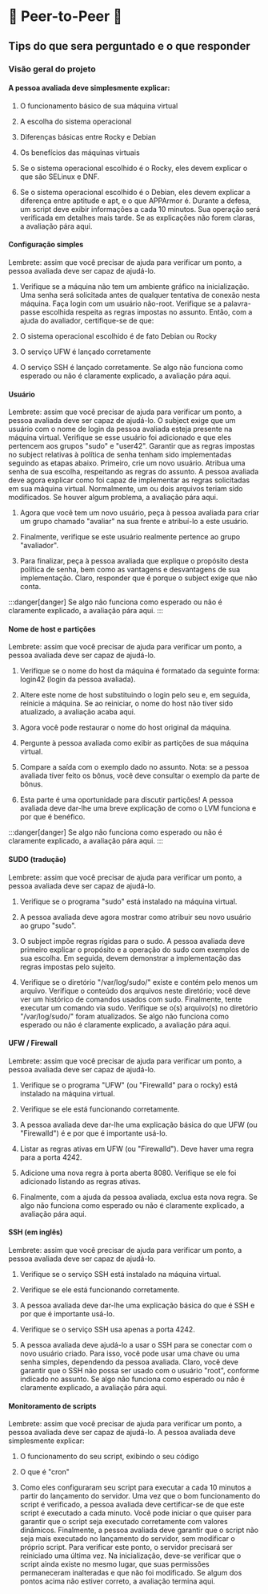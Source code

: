 # 🍐 Peer-to-Peer 🍐

## Tips do que sera perguntado e o que responder

### Visão geral do projeto

#### A pessoa avaliada deve simplesmente explicar:

1. O funcionamento básico de sua máquina virtual

2. A escolha do sistema operacional

3. Diferenças básicas entre Rocky e Debian

4. Os benefícios das máquinas virtuais

5. Se o sistema operacional escolhido é o Rocky, eles devem explicar o que são SELinux e DNF.

6. Se o sistema operacional escolhido é o Debian, eles devem explicar a diferença entre aptitude e apt, e o que APPArmor é. Durante a defesa, um script deve exibir informações a cada 10 minutos. Sua operação será verificada em detalhes mais tarde. Se as explicações não forem claras, a avaliação pára aqui.

#### Configuração simples

Lembrete: assim que você precisar de ajuda para verificar um ponto, a pessoa avaliada deve ser capaz de ajudá-lo.

1. Verifique se a máquina não tem um ambiente gráfico na inicialização. Uma senha será solicitada antes de qualquer tentativa de conexão nesta máquina. Faça login com um usuário não-root. Verifique se a palavra-passe escolhida respeita as regras impostas no assunto. Então, com a ajuda do avaliador, certifique-se de que:

2. O sistema operacional escolhido é de fato Debian ou Rocky

3. O serviço UFW é lançado corretamente

4. O serviço SSH é lançado corretamente. Se algo não funciona como esperado ou não é claramente explicado, a avaliação pára aqui.

#### Usuário

Lembrete: assim que você precisar de ajuda para verificar um ponto, a pessoa avaliada deve ser capaz de ajudá-lo. O subject exige que um usuário com o nome de login da pessoa avaliada esteja presente na máquina virtual. Verifique se esse usuário foi adicionado e que eles pertencem aos grupos "sudo" e "user42". Garantir que as regras impostas no subject relativas à política de senha tenham sido implementadas seguindo as etapas abaixo. Primeiro, crie um novo usuário. Atribua uma senha de sua escolha, respeitando as regras do assunto. A pessoa avaliada deve agora explicar como foi capaz de implementar as regras solicitadas em sua máquina virtual. Normalmente, um ou dois arquivos teriam sido modificados. Se houver algum problema, a avaliação pára aqui.

1. Agora que você tem um novo usuário, peça à pessoa avaliada para criar um grupo chamado "avaliar" na sua frente e atribuí-lo a este usuário.

2. Finalmente, verifique se este usuário realmente pertence ao grupo "avaliador".

3. Para finalizar, peça à pessoa avaliada que explique o propósito desta política de senha, bem como as vantagens e desvantagens de sua implementação. Claro, responder que é porque o subject exige que não conta.

:::danger[danger]
Se algo não funciona como esperado ou não é claramente explicado, a avaliação pára aqui.
:::

#### Nome de host e partições

Lembrete: assim que você precisar de ajuda para verificar um ponto, a pessoa avaliada deve ser capaz de ajudá-lo.

1. Verifique se o nome do host da máquina é formatado da seguinte forma: login42 (login da pessoa avaliada).

2. Altere este nome de host substituindo o login pelo seu e, em seguida, reinicie a máquina. Se ao reiniciar, o nome do host não tiver sido atualizado, a avaliação acaba aqui.

3. Agora você pode restaurar o nome do host original da máquina.

4. Pergunte à pessoa avaliada como exibir as partições de sua máquina virtual.

5. Compare a saída com o exemplo dado no assunto. Nota: se a pessoa avaliada tiver feito os bônus, você deve consultar o exemplo da parte de bônus.

6. Esta parte é uma oportunidade para discutir partições! A pessoa avaliada deve dar-lhe uma breve explicação de como o LVM funciona e por que é benéfico.

:::danger[danger]
Se algo não funciona como esperado ou não é claramente explicado, a avaliação pára aqui.
:::

#### SUDO (tradução)

Lembrete: assim que você precisar de ajuda para verificar um ponto, a pessoa avaliada deve ser capaz de ajudá-lo.

1. Verifique se o programa "sudo" está instalado na máquina virtual.

2. A pessoa avaliada deve agora mostrar como atribuir seu novo usuário ao grupo "sudo".

3. O subject impõe regras rígidas para o sudo. A pessoa avaliada deve primeiro explicar o propósito e a operação do sudo com exemplos de sua escolha. Em seguida, devem demonstrar a implementação das regras impostas pelo sujeito.

4. Verifique se o diretório "/var/log/sudo/" existe e contém pelo menos um arquivo. Verifique o conteúdo dos arquivos neste diretório; você deve ver um histórico de comandos usados com sudo. Finalmente, tente executar um comando via sudo. Verifique se o(s) arquivo(s) no diretório "/var/log/sudo/" foram atualizados. Se algo não funciona como esperado ou não é claramente explicado, a avaliação pára aqui.   

#### UFW / Firewall

Lembrete: assim que você precisar de ajuda para verificar um ponto, a pessoa avaliada deve ser capaz de ajudá-lo.

1. Verifique se o programa "UFW" (ou "Firewalld" para o rocky) está instalado na máquina virtual.

2. Verifique se ele está funcionando corretamente.

3. A pessoa avaliada deve dar-lhe uma explicação básica do que UFW (ou "Firewalld") é e por que é importante usá-lo.

4. Listar as regras ativas em UFW (ou "Firewalld"). Deve haver uma regra para a porta 4242.

5. Adicione uma nova regra à porta aberta 8080. Verifique se ele foi adicionado listando as regras ativas.

6. Finalmente, com a ajuda da pessoa avaliada, exclua esta nova regra. Se algo não funciona como esperado ou não é claramente explicado, a avaliação pára aqui.

#### SSH (em inglês)

Lembrete: assim que você precisar de ajuda para verificar um ponto, a pessoa avaliada deve ser capaz de ajudá-lo.

1. Verifique se o serviço SSH está instalado na máquina virtual.

2. Verifique se ele está funcionando corretamente.

3. A pessoa avaliada deve dar-lhe uma explicação básica do que é SSH e por que é importante usá-lo.

4. Verifique se o serviço SSH usa apenas a porta 4242.

5. A pessoa avaliada deve ajudá-lo a usar o SSH para se conectar com o novo usuário criado. Para isso, você pode usar uma chave ou uma senha simples, dependendo da pessoa avaliada. Claro, você deve garantir que o SSH não possa ser usado com o usuário "root", conforme indicado no assunto. Se algo não funciona como esperado ou não é claramente explicado, a avaliação pára aqui.

#### Monitoramento de scripts

Lembrete: assim que você precisar de ajuda para verificar um ponto, a pessoa avaliada deve ser capaz de ajudá-lo. A pessoa avaliada deve simplesmente explicar:

1. O funcionamento do seu script, exibindo o seu código

2. O que é "cron"

3. Como eles configuraram seu script para executar a cada 10 minutos a partir do lançamento do servidor. Uma vez que o bom funcionamento do script é verificado, a pessoa avaliada deve certificar-se de que este script é executado a cada minuto. Você pode iniciar o que quiser para garantir que o script seja executado corretamente com valores dinâmicos. Finalmente, a pessoa avaliada deve garantir que o script não seja mais executado no lançamento do servidor, sem modificar o próprio script. Para verificar este ponto, o servidor precisará ser reiniciado uma última vez. Na inicialização, deve-se verificar que o script ainda existe no mesmo lugar, que suas permissões permaneceram inalteradas e que não foi modificado. Se algum dos pontos acima não estiver correto, a avaliação termina aqui.
